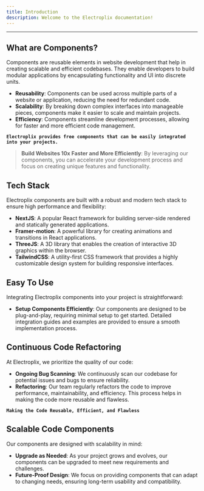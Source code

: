 ```yaml
---
title: Introduction
description: Welcome to the Electroplix documentation!
---
```


------------------------------------------------------------------------

## What are Components?

Components are reusable elements in website development that help in creating scalable and efficient codebases. They enable developers to build modular applications by encapsulating functionality and UI into discrete units.

- **Reusability**: Components can be used across multiple parts of a website or application, reducing the need for redundant code.
- **Scalability**: By breaking down complex interfaces into manageable pieces, components make it easier to scale and maintain projects.
- **Efficiency**: Components streamline development processes, allowing for faster and more efficient code management.

**`Electroplix provides free components that can be easily integrated into your projects.`**

> **Build Websites 10x Faster and More Efficiently**: By leveraging our components, you can accelerate your development process and focus on creating unique features and functionality.

## Tech Stack

Electroplix components are built with a robust and modern tech stack to ensure high performance and flexibility:

- **NextJS**: A popular React framework for building server-side rendered and statically generated applications.
- **Framer-motion**: A powerful library for creating animations and transitions in React applications.
- **ThreeJS**: A 3D library that enables the creation of interactive 3D graphics within the browser.
- **TailwindCSS**: A utility-first CSS framework that provides a highly customizable design system for building responsive interfaces.

## Easy To Use

Integrating Electroplix components into your project is straightforward:

- **Setup Components Efficiently**: Our components are designed to be plug-and-play, requiring minimal setup to get started. Detailed integration guides and examples are provided to ensure a smooth implementation process.

## Continuous Code Refactoring

At Electroplix, we prioritize the quality of our code:

- **Ongoing Bug Scanning**: We continuously scan our codebase for potential issues and bugs to ensure reliability.
- **Refactoring**: Our team regularly refactors the code to improve performance, maintainability, and efficiency. This process helps in making the code more reusable and flawless.

**`Making the Code Reusable, Efficient, and Flawless`**

## Scalable Code Components

Our components are designed with scalability in mind:

- **Upgrade as Needed**: As your project grows and evolves, our components can be upgraded to meet new requirements and challenges.
- **Future-Proof Design**: We focus on providing components that can adapt to changing needs, ensuring long-term usability and compatibility.

<Cards>
  <Card title="Learn more about Next.js" href="https://nextjs.org/docs" />
  <Card title="Learn more about Fumadocs" href="https://fumadocs.vercel.app" />
</Cards>
